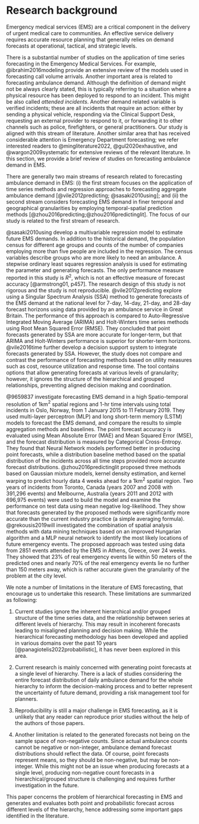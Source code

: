 # Research background {#sec-lit}

Emergency medical services (EMS) are a critical component in the delivery of urgent medical care to communities. An effective service delivery requires accurate resource planning that generally relies on demand forecasts at operational, tactical, and strategic levels.

There is a substantial number of studies on the application of time series forecasting in the Emergency Medical Services. For example, @ibrahim2016modeling provide an extensive review of the models used in forecasting call volume arrivals. Another important area is related to forecasting ambulance demand. Although the definition of demand might not be always clearly stated, this is typically referring to a situation where a physical resource has been deployed to respond to an incident. This might be also called _attended incidents_. Another demand related variable is verified incidents; these are all incidents that require an action: either by sending a physical vehicle, responding via the Clinical Support Desk, requesting an external provider to respond to it, or forwarding it to other channels such as police, firefighters, or general practitioners. Our study is aligned with this stream of literature. Another similar area that has received considerable attention is Emergency Department forecasting; we refer interested readers to @mingliterature2022, @gul2020exhaustive, and @wargon2009systematic for extensive reviews of the relevant literature. In this section, we provide a brief review of studies on forecasting ambulance demand in EMS.

There are generally two main streams of research related to forecasting ambulance demand in EMS: (i) the first stream focuses on the application of time series methods and regression approaches to forecasting aggregate ambulance demand [@vile2012predicting; @sasaki2010using]; and (ii) the second stream considers forecasting EMS demand in finer temporal and geographical granularities by employing temporal-spatial prediction methods [@zhou2016predicting;@zhou2016predictinglit]. The focus of our study is related to the first stream of research.

@sasaki2010using develop a multivariable regression model to estimate future EMS demands. In addition to the historical demand, the population census for different age groups and counts of the number of companies employing more than five people are included in the regression. The census variables describe groups who are more likely to need an ambulance. A stepwise ordinary least squares regression analysis is used for estimating the parameter and generating forecasts. The only performance measure reported in this study is $R^2$, which is not an effective measure of forecast accuracy [@armstrong01, p457]. The research design of this study is not rigorous and the study is not reproducible. @vile2012predicting explore using a Singular Spectrum Analysis (SSA) method to generate forecasts of the EMS demand at the national level for 7-day, 14-day, 21-day, and 28-day forecast horizons using data provided by an ambulance service in Great Britain. The performance of this approach is compared to Auto-Regressive Integrated Moving Average (ARIMA) and Holt-Winters time series methods using Root Mean Squared Error (RMSE). They concluded that point forecasts generated by SSA are more accurate for longer-term, but that ARIMA and Holt-Winters performance is superior for shorter-term horizons. @vile2016time further develop a decision support system to integrate forecasts generated by SSA. However, the study does not compare and contrast the performance of forecasting methods based on utility measures such as cost, resource utilization and response time. The tool contains options that allow generating forecasts at various levels of granularity; however, it ignores the structure of the hierarchical and grouped relationships, preventing aligned decision making and coordination.

@9659837 investigate forecasting EMS demand in a high Spatio-temporal resolution of 1km$^2$ spatial regions and 1-hr time intervals using total incidents in Oslo, Norway, from 1 January 2015 to 11 February 2019. They used multi-layer perceptron (MLP) and long short-term memory (LSTM) models to forecast the EMS demand, and compare the results to simple aggregation methods and baselines. The point forecast accuracy is evaluated using Mean Absolute Error (MAE) and Mean Squared Error (MSE), and the forecast distribution is measured by Categorical Cross-Entropy. They found that Neural Network models performed better in producing point forecasts, while a distribution baseline method based on the spatial distribution of the incidents across all time steps provided more accurate forecast distributions. @zhou2016predictinglit proposed three methods based on Gaussian mixture models, kernel density estimation, and kernel warping to predict hourly data 4 weeks ahead for a 1km$^2$ spatial region. Two years of incidents from Toronto, Canada (years 2007 and 2008 with 391,296 events) and Melbourne, Australia (years 2011 and 2012 with 696,975 events) were used to build the model and examine the performance on test data using mean negative log-likelihood. They show that forecasts generated by the proposed methods were significantly more accurate than the current industry practice (a simple averaging formula). @grekousis2019will investigated the combination of spatial analysis methods with data mining techniques based on an improved Hungarian algorithm and a MLP neural network to identify the most likely locations of future emergency events. The proposed approach was tested using data from 2851 events attended by the EMS in Athens, Greece, over 24 weeks. They showed that 23% of real emergency events lie within 50 meters of the predicted ones and nearly 70% of the real emergency events lie no further than 150 meters away, which is rather accurate given the granularity of the problem at the city level.

We note a number of limitations in the literature of EMS forecasting, that encourage us to undertake this research. These limitations are summarized as following:

1. Current studies ignore the inherent hierarchical and/or grouped structure of the time series data, and the relationship between series at different levels of hierarchy. This may result in incoherent forecasts leading to misaligned planning and decision making. While the hierarchical forecasting methodology has been developed and applied in various domains over the past 10 years [@panagiotelis2022probabilistic], it has never been explored in this area.

2. Current research is mainly concerned with generating point forecasts at a single level of hierarchy. There is a lack of studies considering the entire forecast distribution of daily ambulance demand for the whole hierarchy to inform the decision-making process and to better represent the uncertainty of future demand, providing a risk management tool for planners.

3. Reproducibility is still a major challenge in EMS forecasting, as it is unlikely that any reader can  reproduce prior studies without the help of the authors of those papers.

4. Another limitation is related to the generated forecasts not being on the sample space of non-negative counts. Since actual ambulance counts cannot be negative or non-integer, ambulance demand forecast distributions should reflect the data. Of course, point forecasts represent means, so they should be non-negative, but may be non-integer. While this might not be an issue when producing forecasts at a single level, producing non-negative count forecasts in a hierarchical/grouped structure is challenging and requires further investigation in the future.

This paper concerns the problem of hierarchical forecasting in EMS and generates and evaluates both point and probabilistic forecast across different levels of the hierarchy, hence addressing some important gaps identified in the literature.
